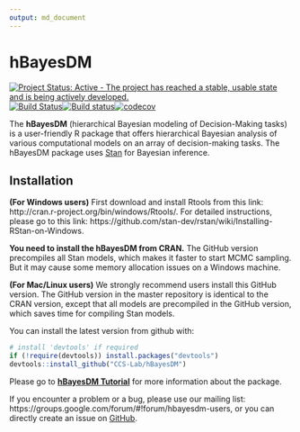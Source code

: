 ```yaml
---
output: md_document
---
```



<!-- README.md is generated from README.Rmd. Please edit that file -->
hBayesDM
========

[![Project Status: Active - The project has reached a stable, usable state and is being actively developed.](http://www.repostatus.org/badges/latest/active.svg)](http://www.repostatus.org/#active)[![Build Status](https://travis-ci.org/CCS-Lab/hBayesDM.svg?branch=master)](https://travis-ci.org/CCS-Lab/hBayesDM)[![Build status](https://ci.appveyor.com/api/projects/status/hi3vp6ikm396pqcu?svg=true)](https://ci.appveyor.com/project/paulhendricks/hbayesdm)[![codecov](https://codecov.io/gh/CCS-Lab/hBayesDM/branch/master/graph/badge.svg)](https://codecov.io/gh/CCS-Lab/hBayesDM)

The **hBayesDM** (hierarchical Bayesian modeling of Decision-Making tasks) is a user-friendly R package that offers hierarchical Bayesian analysis of various computational models on an array of decision-making tasks. The hBayesDM package uses [Stan](http://mc-stan.org/) for Bayesian inference. 

Installation
------------
**(For Windows users)** First download and install Rtools from this link: http://cran.r-project.org/bin/windows/Rtools/. For detailed instructions, please go to this link: https://github.com/stan-dev/rstan/wiki/Installing-RStan-on-Windows. 

**You need to install the hBayesDM from CRAN.** The GitHub version precompiles all Stan models, which makes it faster to start MCMC sampling. But it may cause some memory allocation issues on a Windows machine. 



**(For Mac/Linux users)** We strongly recommend users install this GitHub version. The GitHub version in the master repository is identical to the CRAN version, except that all models are precompiled in the GitHub version, which saves time for compiling Stan models. 

You can install the latest version from github with:

``` r
# install 'devtools' if required
if (!require(devtools)) install.packages("devtools")  
devtools::install_github("CCS-Lab/hBayesDM")
```

Please go to **[hBayesDM Tutorial](http://rpubs.com/CCSL/hBayesDM)** for more information about the package.


If you encounter a problem or a bug, please use our mailing list: https://groups.google.com/forum/#!forum/hbayesdm-users, or you can directly create an issue on [GitHub](https://github.com/CCS-Lab/hBayesDM/issues/new). 

